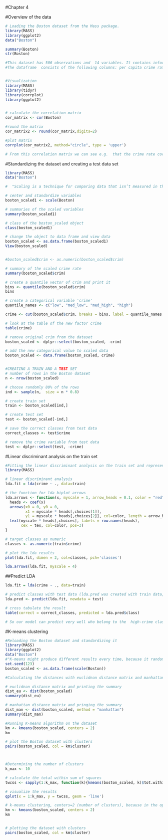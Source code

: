 #Chapter 4

#Overview of the data
```r
# Loading the Boston dataset from the Mass package.
library(MASS)
library(ggplot2)
data("Boston")

summary(Boston)
str(Boston)

#This dataset has 506 observations and  14 variables. It contains information about Housing Values in the suburbs of Boston. 
#The dataframe  consists of the following columns: per capita crime rate by town (crim), proportion of residential land zoned for lots over 25,000 sq.ft (zn), proportion of non-retail business acres per town (indus), Charles River dummy variable (chas), nitrogen oxides concentration (nox), average number of rooms per dwelling (rm) proportion of owner-occupied units built prior to 1940 (age), weighted mean of distances to five Boston employment centres (dis), index of accessibility to radial highways (rad), full-value property-tax rate per $10,000 (tax), pupil-teacher ratio by town(ptratio), the proportion of blacks by town (black), lower status of the population % (lstat), median value of owner-occpupied homes in  $1000s  (medv).


#Visualization
library(MASS)
library(tidyr)
library(corrplot)
library(ggplot2)


# calculate the correlation matrix
cor_matrix <- cor(Boston) 

#round the matrix
cor_matrix2 <- round(cor_matrix,digits=2)

#plot matrix
corrplot(cor_matrix2, method="circle", type = 'upper')

# From this correlation matrix we can see e.g.  that the crime rate correlates quite strongly positively with rad, tax and even lstat. So accessibility to radial highways and the lower status of the population increase the crime rate, but so does the full-value property-tax rate. Variable Dis  has strong negative correlation with age, nox and indus instead. => So the weighted mean distance to the employment centers correlates negatively with the amount of pollution, porpotion of non-retail business acres and porpotion of units built before 1940. So further away from employment centers there is less pollution but also less business acres and so on.


```
#Standardizing the dataset and creating a test data set

```r

library(MASS)
data("Boston")

#  "Scaling is a technique for comparing data that isn’t measured in the same way. It is normalization of the dataset. In the scaling we subtract the column means from the corresponding columns and divide the difference with standard deviation. When working with vectors or columns in a data frame, scaling is frequently employed." Source: https://www.r-bloggers.com/2021/12/how-to-use-the-scale-function-in-r/

# center and standardize variables
boston_scaled1 <- scale(Boston)

# summaries of the scaled variables
summary(boston_scaled1)

# class of the boston_scaled object
class(boston_scaled1)

# change the object to data frame and view data
boston_scaled <- as.data.frame(boston_scaled1)
View(boston_scaled)


#boston_scaled$crim <- as.numeric(boston_scaled$crim)

# summary of the scaled crime rate
summary(boston_scaled$crim)

# create a quantile vector of crim and print it
bins <- quantile(boston_scaled$crim)
bins

# create a categorical variable 'crime'
quantile_names <- c("low", "med_low", "med_high", "high") 

crime <- cut(boston_scaled$crim, breaks = bins, label = quantile_names, include.lowest = TRUE)

# look at the table of the new factor crime
table(crime)

# remove original crim from the dataset
boston_scaled <- dplyr::select(boston_scaled, -crim)

# add the new categorical value to scaled data
boston_scaled <- data.frame(boston_scaled, crime)


#CREATING A TRAIN AND A TEST SET
# number of rows in the Boston dataset 
n <- nrow(boston_scaled)

# choose randomly 80% of the rows
ind <- sample(n,  size = n * 0.8)

# create train set
train <- boston_scaled[ind,]

# create test set 
test <- boston_scaled[-ind,]

# save the correct classes from test data
correct_classes <- test$crime

# remove the crime variable from test data
test <- dplyr::select(test, -crime)
```
#Linear discriminant analysis on the train set
```r
#Fitting the linear discriminant analysis on the train set and representing the results in the LDA (bi)plot
library(MASS)

# linear discriminant analysis
lda.fit = lda(crime ~ ., data=train)

# the function for lda biplot arrows
lda.arrows <- function(x, myscale = 1, arrow_heads = 0.1, color = "red", tex = 0.75, choices = c(1,2)){
  heads <- coef(x)
  arrows(x0 = 0, y0 = 0, 
         x1 = myscale * heads[,choices[1]], 
         y1 = myscale * heads[,choices[2]], col=color, length = arrow_heads)
  text(myscale * heads[,choices], labels = row.names(heads), 
       cex = tex, col=color, pos=3)
}

# target classes as numeric
classes <- as.numeric(train$crime)

# plot the lda results
plot(lda.fit, dimen = 2, col=classes, pch='classes') 

lda.arrows(lda.fit, myscale = 4)

```

##Predict LDA
```r
lda.fit = lda(crime ~ ., data=train)

# predict classes with test data (lda.pred was created with train data, now we want to see whether our model can predict the results for test data) 
lda.pred <- predict(lda.fit, newdata = test)

# cross tabulate the result
table(correct = correct_classes, predicted = lda.pred$class)

# So our model can predict very well who belong to the  high-crime class (no false negatives, but one high was classified as med-high). The other classes instead have much more variation/the model is not performing as well in predicting them.

```

#K-means clustering
```r
#Reloading the Boston dataset and standardizing it
library(MASS)
library(ggplot2)
data("Boston")
#"K-means might produce different results every time, because it randomly assigns the initial cluster centers. The function `set.seed()` can be used to deal with that."
set.seed(123)
boston_scaled <- as.data.frame(scale(Boston))

#Calculating the distances with euclidean distance matrix and manhattan distance matrix: 

# euclidean distance matrix and printing the summary
dist_eu <- dist(boston_scaled)
summary(dist_eu)

# manhattan distance matrix and pringing the summary
dist_man <- dist(boston_scaled, method = "manhattan")
summary(dist_man)

#Running K-means algorithm on the dataset
km <- kmeans(boston_scaled, centers = 2)
km

# plot the Boston dataset with clusters
pairs(boston_scaled, col = km$cluster)



#Determining the number of clusters
k_max <- 10

# calculate the total within sum of squares
twcss <- sapply(1:k_max, function(k){kmeans(boston_scaled, k)$tot.withinss})

# visualize the results
qplot(x = 1:k_max, y = twcss, geom = 'line')

# k-means clustering, centers=2 (number of clusters), because in the optimum number of cluster is the value of total WCSS changes radically (about 2 in the plot).
km <- kmeans(boston_scaled, centers = 2)
km


# plotting the dataset with clusters
pairs(boston_scaled, col = km$cluster)

```